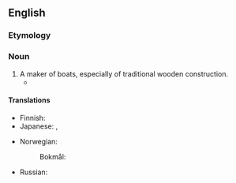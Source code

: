 ==English==

===Etymology===
{{compound|en|boat|wright}}

===Noun===
{{en-noun}}

# A maker of boats, especially of traditional wooden construction.
#* {{quote-book|en|year=1999 |title=Medicine for the Soul |author=Carole Rawcliffe  |page= |ISBN= |passage=From the early fourteenth century onwards, the hospital employed a cook and his assistant, along with an assortment of hired hands, including a laundress, a palfreyman, a '''boatwright''', a smith and a swineherd. }}

====Translations====
{{trans-top|maker of wooden boats}}
* Finnish: {{t|fi|veneenveistäjä}}
* Japanese: {{t|ja|船工|tr=せんこう, senkō}}, {{t+|ja|船大工|tr=ふなだいく, funadaiku}}
{{trans-mid}}
* Norwegian:
*: Bokmål: {{t|nb|båtbygger|m}}
* Russian: {{t|ru|[[шлю́почный]] [[ма́стер]]|m}}
{{trans-bottom}}